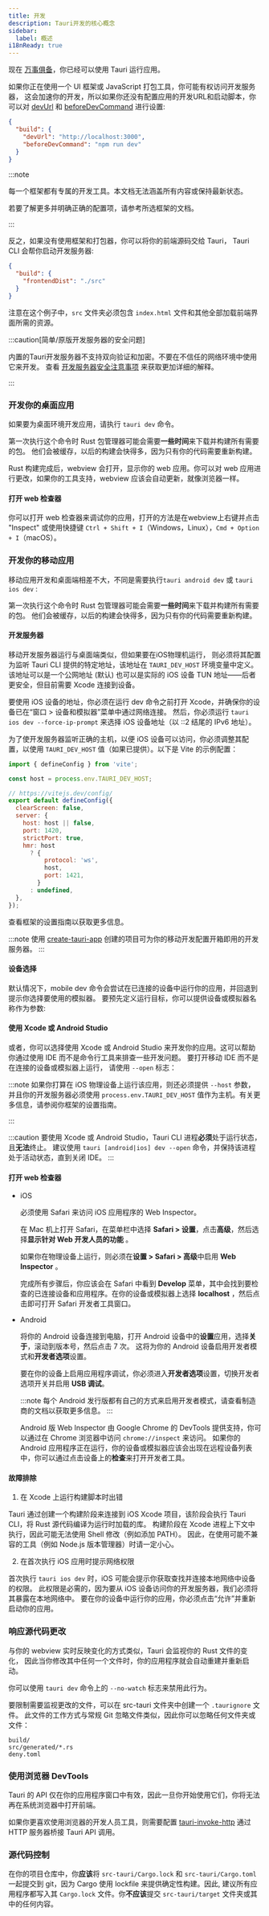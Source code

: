 ```yaml
---
title: 开发
description: Tauri开发的核心概念
sidebar:
  label: 概述
i18nReady: true
---
```



现在 [万事俱备](/start/)，你已经可以使用 Tauri 运行应用。

如果你正在使用一个 UI 框架或 JavaScript 打包工具，你可能有权访问开发服务器，
这会加速你的开发，所以如果你还没有配置应用的开发URL和启动脚本，你可以对 [devUrl](/reference/config/#devurl) 和
[beforeDevCommand](/reference/config/#beforedevcommand) 进行设置:

```json title=tauri.conf.json
{
  "build": {
    "devUrl": "http://localhost:3000",
    "beforeDevCommand": "npm run dev"
  }
}
```

:::note

每一个框架都有专属的开发工具。本文档无法涵盖所有内容或保持最新状态。

若要了解更多并明确正确的配置项，请参考所选框架的文档。

:::

反之，如果没有使用框架和打包器，你可以将你的前端源码交给 Tauri，
Tauri CLI 会帮你启动开发服务器:

```json title=tauri.conf.json
{
  "build": {
    "frontendDist": "./src"
  }
}
```

注意在这个例子中，`src` 文件夹必须包含 `index.html` 文件和其他全部加载前端界面所需的资源。

:::caution[简单/原版开发服务器的安全问题]

内置的Tauri开发服务器不支持双向验证和加密。不要在不信任的网络环境中使用它来开发。
查看 [开发服务器安全注意事项](/security/lifecycle/#development-server)
来获取更加详细的解释。

:::

### 开发你的桌面应用

如果要为桌面环境开发应用，请执行 `tauri dev` 命令。

<CommandTabs
  npm="npm run tauri dev"
  yarn="yarn tauri dev"
  pnpm="pnpm tauri dev"
  deno="deno task tauri dev"
  bun="bun tauri dev"
  cargo="cargo tauri dev"
/>

第一次执行这个命令时 Rust 包管理器可能会需要**一些时间**来下载并构建所有需要的包。
他们会被缓存，以后的构建会快得多，因为只有你的代码需要重新构建。

Rust 构建完成后，webview 会打开，显示你的 web 应用。你可以对 web 应用进行更改，如果你的工具支持，webview 应该会自动更新，就像浏览器一样。

#### 打开 web 检查器

你可以打开 web 检查器来调试你的应用，打开的方法是在webview上右键并点击 "Inspect" 或使用快捷键 `Ctrl + Shift + I`（Windows，Linux），`Cmd + Option + I`（macOS）。

### 开发你的移动应用

移动应用开发和桌面端相差不大，不同是需要执行`tauri android dev` 或 `tauri ios dev` :

<CommandTabs
  npm="npm run tauri [android|ios] dev"
  yarn="yarn tauri [android|ios] dev"
  pnpm="pnpm tauri [android|ios] dev"
  deno="deno task tauri [android|ios] dev"
  bun="bun tauri [android|ios] dev"
  cargo="cargo tauri [android|ios] dev"
/>

第一次执行这个命令时 Rust 包管理器可能会需要**一些时间**来下载并构建所有需要的包。
他们会被缓存，以后的构建会快得多，因为只有你的代码需要重新构建。

#### 开发服务器

移动开发服务器运行与桌面端类似，但如果要在iOS物理机运行，
则必须将其配置为监听 Tauri CLI 提供的特定地址，该地址在 `TAURI_DEV_HOST` 环境变量中定义。
该地址可以是一个公网地址 (默认) 也可以是实际的 iOS 设备 TUN 地址——后者更安全，但目前需要 Xcode 连接到设备。

要使用 iOS 设备的地址，你必须在运行 dev 命令之前打开 Xcode，并确保你的设备已在“窗口 > 设备和模拟器”菜单中通过网络连接。
然后，你必须运行 `tauri ios dev --force-ip-prompt` 来选择 iOS 设备地址（以 ::2 结尾的 IPv6 地址）。

为了使开发服务器监听正确的主机，以便 iOS 设备可以访问，你必须调整其配置，以使用 `TAURI_DEV_HOST` 值（如果已提供）。以下是 Vite 的示例配置：

```js
import { defineConfig } from 'vite';

const host = process.env.TAURI_DEV_HOST;

// https://vitejs.dev/config/
export default defineConfig({
  clearScreen: false,
  server: {
    host: host || false,
    port: 1420,
    strictPort: true,
    hmr: host
      ? {
          protocol: 'ws',
          host,
          port: 1421,
        }
      : undefined,
  },
});
```

查看框架的设置指南以获取更多信息。

:::note
使用 [create-tauri-app](https://github.com/tauri-apps/create-tauri-app) 创建的项目可为你的移动开发配置开箱即用的开发服务器。
:::

#### 设备选择

默认情况下，mobile dev 命令会尝试在已连接的设备中运行你的应用，并回退到提示你选择要使用的模拟器。
要预先定义运行目标，你可以提供设备或模拟器名称作为参数:

<CommandTabs
  npm="npm run tauri ios dev 'iPhone 15'"
  yarn="yarn tauri ios dev 'iPhone 15'"
  pnpm="pnpm tauri ios dev 'iPhone 15'"
  deno="deno task tauri ios dev 'iPhone 15'"
  bun="bun tauri ios dev 'iPhone 15'"
  cargo="cargo tauri ios dev 'iPhone 15'"
/>

#### 使用 Xcode 或 Android Studio

或者，你可以选择使用 Xcode 或 Android Studio 来开发你的应用。这可以帮助你通过使用 IDE 而不是命令行工具来排查一些开发问题。
要打开移动 IDE 而不是在连接的设备或模拟器上运行， 请使用 `--open` 标志：

<CommandTabs
  npm="npm run tauri [android|ios] dev --open"
  yarn="yarn tauri [android|ios] dev --open"
  pnpm="pnpm tauri [android|ios] dev --open"
  deno="deno task tauri [android|ios] dev --open"
  bun="bun tauri [android|ios] dev --open"
  cargo="cargo tauri [android|ios] dev --open"
/>

:::note
如果你打算在 iOS 物理设备上运行该应用，则还必须提供 `--host` 参数，并且你的开发服务器必须使用 `process.env.TAURI_DEV_HOST` 值作为主机。有关更多信息，请参阅你框架的设置指南。

<CommandTabs
  npm="npm run tauri [android|ios] dev --open --host"
  yarn="yarn tauri [android|ios] dev --open --host"
  pnpm="pnpm tauri [android|ios] dev --open --host"
  deno="deno task tauri [android|ios] dev --open --host"
  bun="bun tauri [android|ios] dev --open --host"
  cargo="cargo tauri [android|ios] dev --open --host"
/>
:::

:::caution
要使用 Xcode 或 Android Studio，Tauri CLI 进程**必须**处于运行状态，且**无法**终止。
建议使用 `tauri [android|ios] dev --open` 命令，并保持该进程处于活动状态，直到关闭 IDE。
:::

#### 打开 web 检查器

- iOS

  必须使用 Safari 来访问 iOS 应用程序的 Web Inspector。

  在 Mac 机上打开 Safari，在菜单栏中选择 **Safari > 设置**，点击**高级**，然后选择**显示针对 Web 开发人员的功能** 。

  如果你在物理设备上运行，则必须在**设置 > Safari > 高级**中启用 **Web Inspector** 。

  完成所有步骤后，你应该会在 Safari 中看到 **Develop** 菜单，其中会找到要检查的已连接设备和应用程序。在你的设备或模拟器上选择 **localhost** ，然后点击即可打开 Safari 开发者工具窗口。

- Android

  将你的 Android 设备连接到电脑，打开 Android 设备中的**设置**应用，选择**关于**，滚动到版本号，然后点击 7 次。
  这将为你的 Android 设备启用开发者模式和**开发者选项**设置。

  要在你的设备上启用应用程序调试，你必须进入**开发者选项**设置，切换开发者选项开关并启用 **USB 调试**。

  :::note
  每个 Android 发行版都有自己的方式来启用开发者模式，请查看制造商的文档以获取更多信息。
  :::

  Android 版 Web Inspector 由 Google Chrome 的 DevTools 提供支持，你可以通过在 Chrome 浏览器中访问 `chrome://inspect` 来访问。
  如果你的 Android 应用程序正在运行，你的设备或模拟器应该会出现在远程设备列表中，你可以通过点击设备上的**检查**来打开开发者工具。

#### 故障排除

1. 在 Xcode 上运行构建脚本时出错

Tauri 通过创建一个构建阶段来连接到 iOS Xcode 项目，该阶段会执行 Tauri CLI，将 Rust 源代码编译为运行时加载的库。
构建阶段在 Xcode 进程上下文中执行，因此可能无法使用 Shell 修改（例如添加 PATH）。
因此，在使用可能不兼容的工具（例如 Node.js 版本管理器）时请一定小心。

2. 在首次执行 iOS 应用时提示网络权限

首次执行 `tauri ios dev` 时，iOS 可能会提示你获取查找并连接本地网络中设备的权限。
此权限是必需的，因为要从 iOS 设备访问你的开发服务器，我们必须将其暴露在本地网络中。
要在你的设备中运行你的应用，你必须点击“允许”并重新启动你的应用。

### 响应源代码更改

与你的 webview 实时反映变化的方式类似，Tauri 会监视你的 Rust 文件的变化，
因此当你修改其中任何一个文件时，你的应用程序就会自动重建并重新启动。

你可以使用 `tauri dev` 命令上的 `--no-watch` 标志来禁用此行为。

要限制需要监视更改的文件，可以在 src-tauri 文件夹中创建一个 `.taurignore` 文件。
此文件的工作方式与常规 Git 忽略文件类似，因此你可以忽略任何文件夹或文件：

```filename=.taurignore
build/
src/generated/*.rs
deny.toml
```

### 使用浏览器 DevTools

Tauri 的 API 仅在你的应用程序窗口中有效，因此一旦你开始使用它们，你将无法再在系统浏览器中打开前端。

如果你更喜欢使用浏览器的开发人员工具，则需要配置 [tauri-invoke-http](https://github.com/tauri-apps/tauri-invoke-http) 通过 HTTP 服务器桥接 Tauri API 调用。

### 源代码控制

在你的项目仓库中，你**应该**将 `src-tauri/Cargo.lock` 和 `src-tauri/Cargo.toml` 一起提交到 git，因为 Cargo 使用 lockfile 来提供确定性构建。因此, 建议所有应用程序都写入其 `Cargo.lock` 文件。你**不应该**提交 `src-tauri/target` 文件夹或其中的任何内容。
